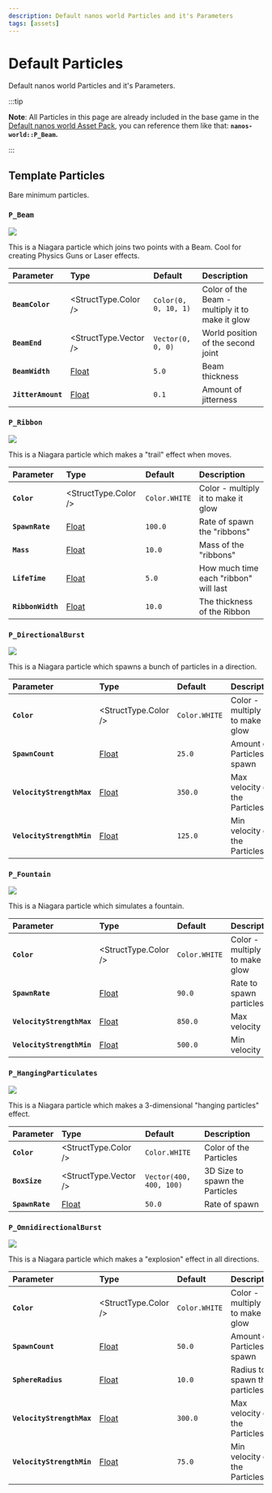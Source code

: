```yaml
---
description: Default nanos world Particles and it's Parameters
tags: [assets]
---
```


# Default Particles

Default nanos world Particles and it's Parameters.


:::tip

**Note**: All Particles in this page are already included in the base game in the [Default nanos world Asset Pack](/docs/assets-modding/default-asset-pack/default-asset-pack), you can reference them like that: **`nanos-world::P_Beam`.**

:::

## Template Particles

Bare minimum particles.

### `P_Beam`

![](/img/docs/default-particles-beam.jpg)

This is a Niagara particle which joins two points with a Beam. Cool for creating Physics Guns or Laser effects.

| Parameter | Type | Default | Description |
| :--- | :--- | :--- | :--- |
| **`BeamColor`** | <StructType.Color /> | `Color(0, 0, 10, 1)` | Color of the Beam - multiply it to make it glow |
| **`BeamEnd`** | <StructType.Vector /> | `Vector(0, 0, 0)` | World position of the second joint |
| **`BeamWidth`** | [Float](/docs/scripting-reference/classes/particle#setparameterfloat) | `5.0` | Beam thickness |
| **`JitterAmount`** | [Float](/docs/scripting-reference/classes/particle#setparameterfloat) | `0.1` | Amount of jitterness |

### `P_Ribbon`

![](/img/docs/default-particles-ribbon.jpg)

This is a Niagara particle which makes a "trail" effect when moves.

| Parameter | Type | Default | Description |
| :--- | :--- | :--- | :--- |
| **`Color`** | <StructType.Color /> | `Color.WHITE` | Color - multiply it to make it glow |
| **`SpawnRate`** | [Float](/docs/scripting-reference/classes/particle#setparameterfloat) | `100.0` | Rate of spawn the "ribbons" |
| **`Mass`** | [Float](/docs/scripting-reference/classes/particle#setparameterfloat) | `10.0` | Mass of the "ribbons" |
| **`LifeTime`** | [Float](/docs/scripting-reference/classes/particle#setparameterfloat) | `5.0` | How much time each "ribbon" will last |
| **`RibbonWidth`** | [Float](/docs/scripting-reference/classes/particle#setparameterfloat) | `10.0` | The thickness of the Ribbon |

### `P_DirectionalBurst`

![](/img/docs/default-particles-directional-burst.jpg)

This is a Niagara particle which spawns a bunch of particles in a direction.

| Parameter | Type | Default | Description |
| :--- | :--- | :--- | :--- |
| **`Color`** | <StructType.Color /> | `Color.WHITE` | Color - multiply it to make it glow |
| **`SpawnCount`** | [Float](/docs/scripting-reference/classes/particle#setparameterfloat) | `25.0` | Amount of Particles to spawn |
| **`VelocityStrengthMax`** | [Float](/docs/scripting-reference/classes/particle#setparameterfloat) | `350.0` | Max velocity of the Particles |
| **`VelocityStrengthMin`** | [Float](/docs/scripting-reference/classes/particle#setparameterfloat) | `125.0` | Min velocity of the Particles |

### `P_Fountain`

![](/img/docs/default-particles-fountain.jpg)

This is a Niagara particle which simulates a fountain.

| Parameter | Type | Default | Description |
| :--- | :--- | :--- | :--- |
| **`Color`** | <StructType.Color /> | `Color.WHITE` | Color - multiply it to make it glow |
| **`SpawnRate`** | [Float](/docs/scripting-reference/classes/particle#setparameterfloat) | `90.0` | Rate to spawn particles |
| **`VelocityStrengthMax`** | [Float](/docs/scripting-reference/classes/particle#setparameterfloat) | `850.0` | Max velocity |
| **`VelocityStrengthMin`** | [Float](/docs/scripting-reference/classes/particle#setparameterfloat) | `500.0` | Min velocity |

### `P_HangingParticulates`

![](/img/docs/default-particles-hanging.jpg)

This is a Niagara particle which makes a 3-dimensional "hanging particles" effect.

| Parameter | Type | Default | Description |
| :--- | :--- | :--- | :--- |
| **`Color`** | <StructType.Color /> | `Color.WHITE` | Color of the Particles |
| **`BoxSize`** | <StructType.Vector /> | `Vector(400, 400, 100)` | 3D Size to spawn the Particles |
| **`SpawnRate`** | [Float](/docs/scripting-reference/classes/particle#setparameterfloat) | `50.0` | Rate of spawn |

### `P_OmnidirectionalBurst`

![](/img/docs/default-particles-omnidirectional-burst.jpg)

This is a Niagara particle which makes a "explosion" effect in all directions.

| Parameter | Type | Default | Description |
| :--- | :--- | :--- | :--- |
| **`Color`** | <StructType.Color /> | `Color.WHITE` | Color - multiply it to make it glow |
| **`SpawnCount`** | [Float](/docs/scripting-reference/classes/particle#setparameterfloat) | `50.0` | Amount of Particles to spawn |
| **`SphereRadius`** | [Float](/docs/scripting-reference/classes/particle#setparameterfloat) | `10.0` | Radius to spawn the particles |
| **`VelocityStrengthMax`** | [Float](/docs/scripting-reference/classes/particle#setparameterfloat) | `300.0` | Max velocity of the Particles |
| **`VelocityStrengthMin`** | [Float](/docs/scripting-reference/classes/particle#setparameterfloat) | `75.0` | Min velocity of the Particles |

